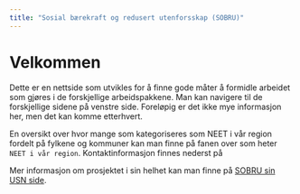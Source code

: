 ```yaml
---
title: "Sosial bærekraft og redusert utenforsskap (SOBRU)"
---
```


# Velkommen

Dette er en nettside som utvikles for å finne gode måter å formidle arbeidet som gjøres i de forskjellige arbeidspakkene. Man kan navigere til de forskjellige sidene på venstre side. Foreløpig er det ikke mye informasjon her, men det kan komme etterhvert.

En oversikt over hvor mange som kategoriseres som NEET i vår region fordelt på fylkene og kommuner kan man finne på fanen over som heter `NEET i vår region`. Kontaktinformasjon finnes nederst på

Mer informasjon om prosjektet i sin helhet kan man finne på [SOBRU sin USN side](https://www.usn.no/forskning/prosjekter/andre-prosjekter/sosial-baerekraft-og-redusert-utenforskap/).
